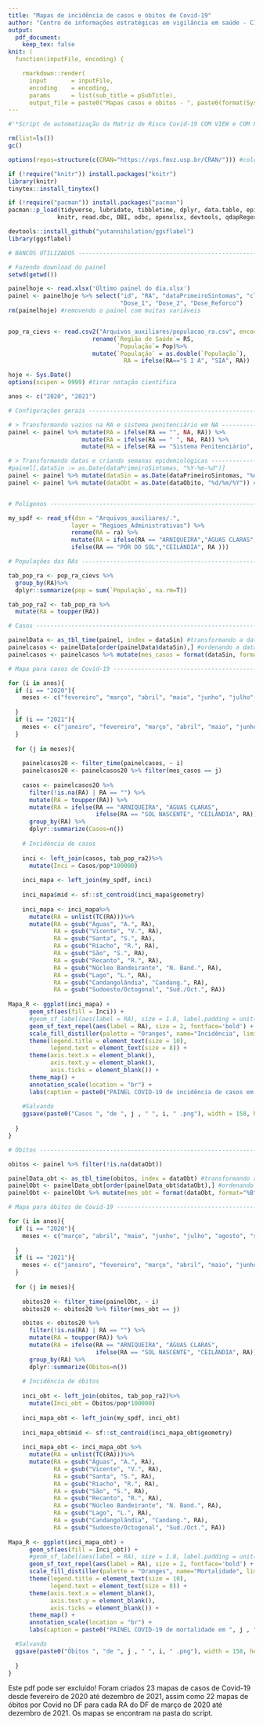 ---
title: "Mapas de incidência de casos e óbitos de Covid-19"
author: "Centro de informações estratégicas em vigilância em saúde - CIEVS"
output:
  pdf_document:
    keep_tex: false
knit: (
  function(inputFile, encoding) { 

    rmarkdown::render( 
      input       = inputFile, 
      encoding    = encoding, 
      params      = list(sub_title = pSubTitle),      
      output_file = paste0("Mapas casos e obitos - ", paste0(format(Sys.Date(), "%d.%m.%Y"), ".pdf")))})
---


```{r include=FALSE}
#'*Script de automatização da Matriz de Risco Covid-19 COM VIEW e COM PDF*

rm(list=ls())
gc()

options(repos=structure(c(CRAN="https://vps.fmvz.usp.br/CRAN/"))) #colocando o mirror de São Paulo

if (!require("knitr")) install.packages("knitr")
library(knitr)
tinytex::install_tinytex()
```

```{r include=FALSE}
if (!require("pacman")) install.packages("pacman")
pacman::p_load(tidyverse, lubridate, tibbletime, dplyr, data.table, epitools, sf,
              knitr, read.dbc, DBI, odbc, openxlsx, devtools, qdapRegex, ggthemes, ggspatial)

devtools::install_github("yutannihilation/ggsflabel")
library(ggsflabel)
```

```{r include=FALSE}
# BANCOS UTILIZADOS -------------------------------------------------------

# Fazendo download do painel 
setwd(getwd())

painelhoje <- read.xlsx('Último painel do dia.xlsx')
painel <- painelhoje %>% select("id", "RA", "dataPrimeiroSintomas", "classificacaoFinal", "dataObito", "Vacinado",
                                "Dose_1", "Dose_2", "Dose_Reforco")
rm(painelhoje) #removendo o painel com muitas variáveis


pop_ra_cievs <- read.csv2("Arquivos_auxiliares/populacao_ra.csv", encoding = "WINDOWS-1252") %>%
                        rename(`Região de Saúde`= RS,
                               `População`= Pop)%>%
                        mutate(`População` = as.double(`População`),
                                 RA = ifelse(RA=="S I A", "SIA", RA))

hoje <- Sys.Date()
options(scipen = 9999) #tirar notação científica

anos <- c("2020", "2021")

```

```{r include=FALSE}
# Configurações gerais ----------------------------------------------------

# > Transformando vazios na RA e sistema penitenciário em NA --------------
painel <- painel %>% mutate(RA = ifelse(RA == "", NA, RA)) %>% 
                     mutate(RA = ifelse(RA == " ", NA, RA)) %>% 
                     mutate(RA = ifelse(RA == "Sistema Penitenciário", NA, RA))

# > Transformando datas e criando semanas epidemiológicas -----------------
#painel[,dataSin := as.Date(dataPrimeiroSintomas, "%Y-%m-%d")]
painel <- painel %>% mutate(dataSin = as.Date(dataPrimeiroSintomas, "%d/%m/%Y")) #casos
painel <- painel %>% mutate(dataObt = as.Date(dataObito, "%d/%m/%Y")) #óbitos


# Polígonos ---------------------------------------------------------------

my_spdf <- read_sf(dsn = "Arquivos_auxiliares/.",
                  layer = "Regioes_Administrativas") %>% 
                  rename(RA = ra) %>% 
                  mutate(RA = ifelse(RA == "ARNIQUEIRA","ÁGUAS CLARAS",
                  ifelse(RA == "PÔR DO SOL","CEILÂNDIA", RA )))

# Populações das RAs ------------------------------------------------------

tab_pop_ra <- pop_ra_cievs %>%
  group_by(RA)%>%
  dplyr::summarize(pop = sum(`População`, na.rm=T))

tab_pop_ra2 <- tab_pop_ra %>%
  mutate(RA = toupper(RA))
```

```{r include=FALSE}
# Casos -------------------------------------------------------------------

painelData <- as_tbl_time(painel, index = dataSin) #transformando a data novamente
painelcasos <- painelData[order(painelData$dataSin),] #ordenando a data
painelcasos <- painelcasos %>% mutate(mes_casos = format(dataSin, format="%B"))
```

```{r, include=F}
# Mapa para casos de Covid-19 ---------------------------------------------

for (i in anos){
  if (i == "2020"){
    meses <- c("fevereiro", "março", "abril", "maio", "junho", "julho", "agosto", "setembro",  "outubro", "novembro", "dezembro")
    
  }
  if (i == "2021"){
    meses <- c("janeiro", "fevereiro", "março", "abril", "maio", "junho", "julho", "agosto", "setembro",  "outubro", "novembro", "dezembro")
  }
  
  for (j in meses){
    
    painelcasos20 <- filter_time(painelcasos, ~ i)
    painelcasos20 <- painelcasos20 %>% filter(mes_casos == j)
    
    casos <- painelcasos20 %>%
      filter(!is.na(RA) | RA == "") %>%
      mutate(RA = toupper(RA)) %>%
      mutate(RA = ifelse(RA == "ARNIQUEIRA", "ÁGUAS CLARAS",
                         ifelse(RA == "SOL NASCENTE", "CEILÂNDIA", RA)))%>%
      group_by(RA) %>%
      dplyr::summarize(Casos=n())
    
    # Incidência de casos 
    
    inci <- left_join(casos, tab_pop_ra2)%>%
      mutate(Inci = Casos/pop*100000)
    
    inci_mapa <- left_join(my_spdf, inci)
    
    inci_mapa$mid <- sf::st_centroid(inci_mapa$geometry)
    
    inci_mapa <- inci_mapa%>%
      mutate(RA = unlist(TC(RA)))%>%
      mutate(RA = gsub("Águas", "A.", RA),
             RA = gsub("Vicente", "V.", RA),
             RA = gsub("Santa", "S.", RA),
             RA = gsub("Riacho", "R.", RA),
             RA = gsub("São", "S.", RA),
             RA = gsub("Recanto", "R.", RA),
             RA = gsub("Núcleo Bandeirante", "N. Band.", RA),
             RA = gsub("Lago", "L.", RA),
             RA = gsub("Candangolândia", "Candang.", RA),
             RA = gsub("Sudoeste/Octogonal", "Sud./Oct.", RA))
    
Mapa_R <- ggplot(inci_mapa) +
      geom_sf(aes(fill = Inci)) +
      #geom_sf_label(aes(label = RA), size = 1.8, label.padding = unit(0.6, "mm")) +
      geom_sf_text_repel(aes(label = RA), size = 2, fontface='bold') +
      scale_fill_distiller(palette = "Oranges", name="Incidência", limits = c(min(inci_mapa$Inci, na.rm = T), max(inci_mapa$Inci, na.rm = T)), direction = 1, guide = guide_colourbar(direction = "vertical", barwidth = 0.5, barheight = 3)) +
      theme(legend.title = element_text(size = 10),
            legend.text = element_text(size = 8)) +
      theme(axis.text.x = element_blank(),
            axis.text.y = element_blank(),
            axis.ticks = element_blank()) +
      theme_map() +
      annotation_scale(location = "br") +
      labs(caption = paste0("PAINEL COVID-19 de incidência de casos em ", j , " de ", i, ".", " Sujeitos à alteração após investigação epidemiológica."))
    
    #Salvando
    ggsave(paste0("Casos ", "de ", j , " ", i, " .png"), width = 158, height = 93, units = "mm")
    
  }
}
```



```{r, include=F}
# Óbitos ------------------------------------------------------------------

obitos <- painel %>% filter(!is.na(dataObt))

painelData_obt <- as_tbl_time(obitos, index = dataObt) #transformando a data novamente
painelObt <- painelData_obt[order(painelData_obt$dataObt),] #ordenando a data
painelObt <- painelObt %>% mutate(mes_obt = format(dataObt, format="%B"))
```


```{r, include=F}
# Mapa para óbitos de Covid-19 --------------------------------------------

for (i in anos){
  if (i == "2020"){
    meses <- c("março", "abril", "maio", "junho", "julho", "agosto", "setembro",  "outubro", "novembro", "dezembro")
    
  }
  if (i == "2021"){
    meses <- c("janeiro", "fevereiro", "março", "abril", "maio", "junho", "julho", "agosto", "setembro",  "outubro", "novembro", "dezembro")
  }
  
  for (j in meses){
    
    obitos20 <- filter_time(painelObt, ~ i)
    obitos20 <- obitos20 %>% filter(mes_obt == j)

    obitos <- obitos20 %>%
      filter(!is.na(RA) | RA == "") %>%
      mutate(RA = toupper(RA)) %>%
      mutate(RA = ifelse(RA == "ARNIQUEIRA", "ÁGUAS CLARAS",
                         ifelse(RA == "SOL NASCENTE", "CEILÂNDIA", RA)))%>%
      group_by(RA) %>%
      dplyr::summarize(Obitos=n())
    
    # Incidência de óbitos
    
    inci_obt <- left_join(obitos, tab_pop_ra2)%>%
      mutate(Inci_obt = Obitos/pop*100000)
    
    inci_mapa_obt <- left_join(my_spdf, inci_obt)
    
    inci_mapa_obt$mid <- sf::st_centroid(inci_mapa_obt$geometry)
    
    inci_mapa_obt <- inci_mapa_obt %>%
      mutate(RA = unlist(TC(RA)))%>%
      mutate(RA = gsub("Águas", "A.", RA),
             RA = gsub("Vicente", "V.", RA),
             RA = gsub("Santa", "S.", RA),
             RA = gsub("Riacho", "R.", RA),
             RA = gsub("São", "S.", RA),
             RA = gsub("Recanto", "R.", RA),
             RA = gsub("Núcleo Bandeirante", "N. Band.", RA),
             RA = gsub("Lago", "L.", RA),
             RA = gsub("Candangolândia", "Candang.", RA),
             RA = gsub("Sudoeste/Octogonal", "Sud./Oct.", RA))
    
Mapa_R <- ggplot(inci_mapa_obt) +
      geom_sf(aes(fill = Inci_obt)) +
      #geom_sf_label(aes(label = RA), size = 1.8, label.padding = unit(0.6, "mm")) +
      geom_sf_text_repel(aes(label = RA), size = 2, fontface='bold') +
      scale_fill_distiller(palette = "Oranges", name="Mortalidade", limits = c(min(inci_mapa_obt$Inci_obt, na.rm = T), max(inci_mapa_obt$Inci_obt, na.rm = T)), direction = 1, guide = guide_colourbar(direction = "vertical", barwidth = 0.5, barheight = 3)) +
      theme(legend.title = element_text(size = 10),
            legend.text = element_text(size = 8)) +
      theme(axis.text.x = element_blank(),
            axis.text.y = element_blank(),
            axis.ticks = element_blank()) +
      theme_map() +
      annotation_scale(location = "br") +
      labs(caption = paste0("PAINEL COVID-19 de mortalidade em ", j , " de ", i, ".", " Sujeitos à alteração após investigação epidemiológica."))

  #Salvando
  ggsave(paste0("Óbitos ", "de ", j , " ", i, " .png"), width = 158, height = 93, units = "mm")
    
  }
}
```



Este pdf pode ser excluído! Foram criados 23 mapas de casos de Covid-19 desde fevereiro de 2020 até dezembro de 2021, assim como 22 mapas de óbitos por Covid no DF para cada RA do DF de março de 2020 até dezembro de 2021. Os mapas se encontram na pasta do script.
